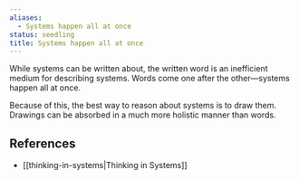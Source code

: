 ```yaml
---
aliases:
  - Systems happen all at once
status: seedling
title: Systems happen all at once
---
```

While systems can be written about, the written word is an inefficient medium for describing systems. Words come one after the other—systems happen all at once.

Because of this, the best way to reason about systems is to draw them. Drawings can be absorbed in a much more holistic manner than words.

## References

- [[thinking-in-systems|Thinking in Systems]]
